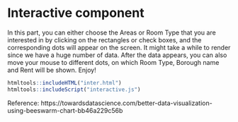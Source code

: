 # Interactive component

In this part, you can either choose the Areas or Room Type that you are interested in by clicking on the rectangles or check boxes, and the corresponding dots will appear on the screen. It might take a while to render since we have a huge number of data. After the data appears, you can also move your mouse to different dots, on which Room Type, Borough name and Rent will be shown. Enjoy!


```r
htmltools::includeHTML("inter.html")
htmltools::includeScript("interactive.js")
```

Reference: https://towardsdatascience.com/better-data-visualization-using-beeswarm-chart-bb46a229c56b